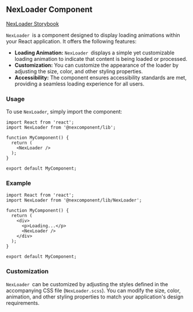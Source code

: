 ## NexLoader Component

[NexLoader Storybook](http://localhost:6006/?path=/docs/nexcomponent-nexloader--docs)

`NexLoader `is a component designed to display loading animations within your React application. It offers the following features:

* **Loading Animation:** `NexLoader `displays a simple yet customizable loading animation to indicate that content is being loaded or processed.
* **Customization:** You can customize the appearance of the loader by adjusting the size, color, and other styling properties.
* **Accessibility:** The component ensures accessibility standards are met, providing a seamless loading experience for all users.

### Usage

To use `NexLoader`, simply import the component:

```tsx
import React from 'react';
import NexLoader from '@nexcomponent/lib';

function MyComponent() {
  return (
    <NexLoader />
  );
}

export default MyComponent;
```

### Example

```tsx
import React from 'react';
import NexLoader from '@nexcomponent/lib/NexLoader';

function MyComponent() {
  return (
    <div>
      <p>Loading...</p>
      <NexLoader />
    </div>
  );
}

export default MyComponent;
```

### Customization

`NexLoader `can be customized by adjusting the styles defined in the accompanying CSS file (`NexLoader.scss`). You can modify the size, color, animation, and other styling properties to match your application's design requirements.